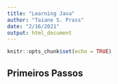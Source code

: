 ```yaml
---
title: "Learning Java"
author: "Taiane S. Prass"
date: "2/16/2021"
output: html_document
---
```


```r
knitr::opts_chunk$set(echo = TRUE)
```

## Primeiros Passos


